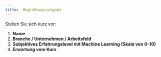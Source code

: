 ```yaml
---
title:  Begrüßungsaufgabe
---
```


Stellen Sie sich kurz vor:

1. **Name**
2. **Branche / Unternehmen / Arbeitsfeld**
3. **Subjektives Erfahrungslevel mit Machine Learning (Skala von 0-10)**
4. **Erwartung vom Kurs**
